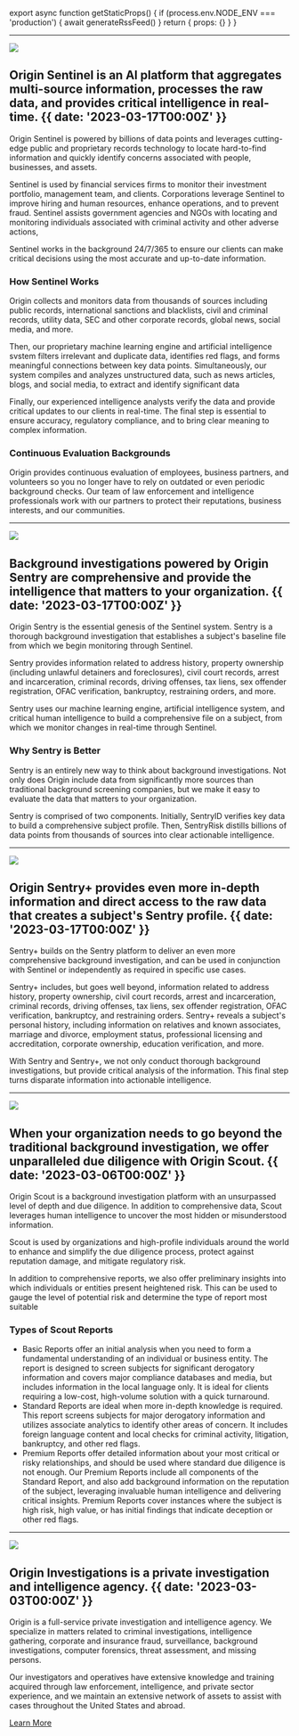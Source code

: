 
export async function getStaticProps() {
  if (process.env.NODE_ENV === 'production') {
    await generateRssFeed()
  }
  return { props: {} }
}

---

![](@/images/sentinel.png)

## Origin Sentinel is an Al platform that aggregates multi-source information, processes the raw data, and provides critical intelligence in real-time. {{ date: '2023-03-17T00:00Z' }}

Origin Sentinel is powered by billions of data points and leverages cutting-edge public and proprietary records technology to locate hard-to-find information and quickly identify concerns associated with people, businesses, and assets.

Sentinel is used by financial services firms to monitor their investment portfolio, management team, and clients. Corporations leverage Sentinel to improve hiring and human resources, enhance operations, and to prevent fraud. Sentinel assists government agencies and NGOs with locating and monitoring individuals associated with criminal activity and other adverse actions,

Sentinel works in the background 24/7/365 to ensure our clients can make critical decisions using the most accurate and up-to-date information.

### <SparkleIcon /> How Sentinel Works

Origin collects and monitors data from thousands of sources including public records, international sanctions and blacklists, civil and criminal records, utility data, SEC and other corporate records, global news, social media, and more.

Then, our proprietary machine learning engine and artificial intelligence svstem filters irrelevant and duplicate data, identifies red flags, and forms meaningful connections between key data points. Simultaneously, our system compiles and analyzes unstructured data, such as news articles, blogs, and social media, to extract and identify significant data

Finally, our experienced intelligence analysts verify the data and provide critical updates to our clients in real-time. The final step is essential to ensure accuracy, regulatory compliance, and to bring clear meaning to complex information.

### <SparkleIcon /> Continuous Evaluation Backgrounds

Origin provides continuous evaluation of employees, business partners, and volunteers so you no longer have to rely on outdated or even periodic background checks. Our team of law enforcement and intelligence professionals work with our partners to protect their reputations, business interests, and our communities.

---

![](@/images/sentry.png)

## Background investigations powered by Origin Sentry are comprehensive and provide the intelligence that matters to your organization. {{ date: '2023-03-17T00:00Z' }}

Origin Sentry is the essential genesis of the Sentinel system. Sentry is a thorough background investigation that establishes a subject's baseline file from which we begin monitoring through Sentinel.

Sentry provides information related to address history, property ownership (including unlawful detainers and foreclosures), civil court records, arrest and incarceration, criminal records, driving offenses, tax liens, sex offender registration, OFAC verification, bankruptcy, restraining orders, and more.

Sentry uses our machine learning engine, artificial intelligence system, and critical human intelligence to build a comprehensive file on a subject, from which we monitor changes in real-time through Sentinel.

### <SparkleIcon /> Why Sentry is Better

Sentry is an entirely new way to think about background investigations. Not only does Origin include data from significantly more sources than traditional background screening companies, but we make it easy to evaluate the data that matters to your organization.

Sentry is comprised of two components. Initially, SentryID verifies key data to build a comprehensive subject profile. Then, SentryRisk distills billions of data points from thousands of sources into clear actionable intelligence.

---

![](@/images/sentry-plus.png)

## Origin Sentry+ provides even more in-depth information and direct access to the raw data that creates a subject's Sentry profile. {{ date: '2023-03-17T00:00Z' }}

Sentry+ builds on the Sentry platform to deliver an even more comprehensive background investigation, and can be used in conjunction with Sentinel or independently as required in specific use cases.

Sentry+ includes, but goes well beyond, information related to address history, property ownership, civil court records, arrest and incarceration, criminal records, driving offenses, tax liens, sex offender registration, OFAC verification, bankruptcy, and restraining orders. Sentry+ reveals a subject's personal history, including information on relatives and known associates, marriage and divorce, employment status, professional licensing and accreditation, corporate ownership, education verification, and more.

With Sentry and Sentry+, we not only conduct thorough background investigations, but provide critical analysis of the information. This final step turns disparate information into actionable intelligence.

---

![](@/images/scout.png)

## When your organization needs to go beyond the traditional background investigation, we offer unparalleled due diligence with Origin Scout. {{ date: '2023-03-06T00:00Z' }}

Origin Scout is a background investigation platform with an unsurpassed level of depth and due diligence. In addition to comprehensive data, Scout leverages human intelligence to uncover the most hidden or misunderstood information.

Scout is used by organizations and high-profile individuals around the world to enhance and simplify the due diligence process, protect against reputation damage, and mitigate regulatory risk.

In addition to comprehensive reports, we also offer preliminary insights into which individuals or entities present heightened risk. This can be used to gauge the level of potential risk and determine the type of report most suitable

### <SparkleIcon /> Types of Scout Reports

- Basic Reports offer an initial analysis when you need to form a fundamental understanding of an individual or business entity. The report is designed to screen subjects for significant derogatory information and covers major compliance databases and media, but includes information in the local language only. It is ideal for clients requiring a low-cost, high-volume solution with a quick turnaround.
- Standard Reports are ideal when more in-depth knowledge is required. This report screens subjects for major derogatory information and utilizes associate analytics to identify other areas of concern. It includes foreign language content and local checks for criminal activity, litigation, bankruptcy, and other red flags.
- Premium Reports offer detailed information about your most critical or risky relationships, and should be used where standard due diligence is not enough. Our Premium Reports include all components of the Standard Report, and also add background information on the reputation of the subject, leveraging invaluable human intelligence and delivering critical insights. Premium Reports cover instances where the subject is high risk, high value, or has initial findings that indicate deception or other red flags.

---

![](@/images/about-origin.png)

## Origin Investigations is a private investigation and intelligence agency. {{  date: '2023-03-03T00:00Z' }}

Origin is a full-service private investigation and intelligence agency. We specialize in matters related to criminal investigations, intelligence gathering, corporate and insurance fraud, surveillance, background investigations, computer forensics, threat assessment, and missing persons.

Our investigators and operatives have extensive knowledge and training acquired through law enforcement, intelligence, and private sector experience, and we maintain an extensive network of assets to assist with cases throughout the United States and abroad.


<a href="http://www.origininvestigations.com" target="_blank">Learn More</a>

